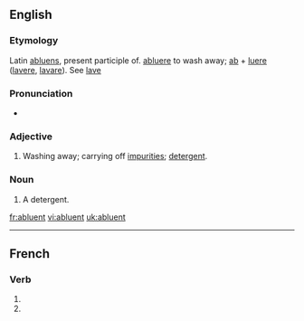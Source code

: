 ==English==

===Etymology===
Latin [[abluens]], present participle of. [[abluere]] to wash away; [[ab]] + [[luere]] ([[lavere]], [[lavare]]). See [[lave]]

===Pronunciation===
*{{IPA| /æb'luənt/}}

===Adjective===
{{en-adj}}

# Washing away; carrying off [[impurities]]; [[detergent]].

===Noun===
{{en-noun}}

# {{medicine}} A detergent.

[[fr:abluent]]
[[vi:abluent]]
[[uk:abluent]]

----
==French==

===Verb===
{{fr-verb-form}}

# {{conjugation of|abluer||3|p|pres|ind|lang=fr}}
# {{conjugation of|abluer||3|p|pres|sub|lang=fr}}

{{count page|[[Wiktionary:Page count]]}} 
{{rfc-auto}}